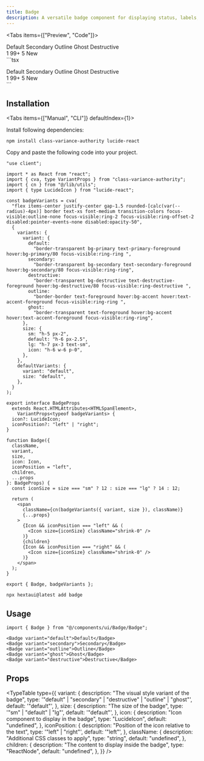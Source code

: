 ```yaml
---
title: Badge
description: A versatile badge component for displaying status, labels, or categories.
---
```





<Tabs items={["Preview", "Code"]}>
  <Tab value="Preview">
    <PreviewContainer>
    <div className="flex flex-col gap-6">
      <div className="flex gap-4 flex-wrap">
        <Badge>Default</Badge>
        <Badge variant="secondary">Secondary</Badge>
        <Badge variant="outline">Outline</Badge>
        <Badge variant="ghost">Ghost</Badge>
        <Badge variant="destructive">Destructive</Badge>
      </div>
       <div className="flex gap-4 flex-wrap items-center">
        <Badge variant="outline" size="sm">
          1
        </Badge>
        <Badge variant="secondary">99+</Badge>
        <Badge variant="destructive" size="icon" className="rounded-full">
          5
        </Badge>
        <Badge variant="default">New</Badge>
      </div>
    </div>
    </PreviewContainer>
  </Tab>
  <Tab value="Code">
    ```tsx
   <div className="flex flex-col gap-6">
      <div className="flex gap-4 flex-wrap">
        <Badge>Default</Badge>
        <Badge variant="secondary">Secondary</Badge>
        <Badge variant="outline">Outline</Badge>
        <Badge variant="ghost">Ghost</Badge>
        <Badge variant="destructive">Destructive</Badge>
      </div>
       <div className="flex gap-4 flex-wrap items-center">
        <Badge variant="outline" size="sm">
          1
        </Badge>
        <Badge variant="secondary">99+</Badge>
        <Badge variant="destructive" size="icon" className="rounded-full">
          5
        </Badge>
        <Badge variant="default">New</Badge>
      </div>
    </div>
    ```
  </Tab>
</Tabs>

## Installation

<Tabs items={["Manual", "CLI"]} defaultIndex={1}>
<Tab value="Manual">

Install following dependencies:

```package-install
npm install class-variance-authority lucide-react
```

Copy and paste the following code into your project.

```tsx title="components/ui/badge.tsx"
"use client";

import * as React from "react";
import { cva, type VariantProps } from "class-variance-authority";
import { cn } from "@/lib/utils";
import { type LucideIcon } from "lucide-react";

const badgeVariants = cva(
  "flex items-center justify-center gap-1.5 rounded-[calc(var(--radius)-4px)] border text-xs font-medium transition-colors focus-visible:outline-none focus-visible:ring-2 focus-visible:ring-offset-2 disabled:pointer-events-none disabled:opacity-50",
  {
    variants: {
      variant: {
        default:
          "border-transparent bg-primary text-primary-foreground hover:bg-primary/80 focus-visible:ring-ring ",
        secondary:
          "border-transparent bg-secondary text-secondary-foreground hover:bg-secondary/80 focus-visible:ring-ring",
        destructive:
          "border-transparent bg-destructive text-destructive-foreground hover:bg-destructive/80 focus-visible:ring-destructive ",
        outline:
          "border-border text-foreground hover:bg-accent hover:text-accent-foreground focus-visible:ring-ring ",
        ghost:
          "border-transparent text-foreground hover:bg-accent hover:text-accent-foreground focus-visible:ring-ring",
      },
      size: {
        sm: "h-5 px-2",
        default: "h-6 px-2.5",
        lg: "h-7 px-3 text-sm",
        icon: "h-6 w-6 p-0",
      },
    },
    defaultVariants: {
      variant: "default",
      size: "default",
    },
  }
);

export interface BadgeProps
  extends React.HTMLAttributes<HTMLSpanElement>,
    VariantProps<typeof badgeVariants> {
  icon?: LucideIcon;
  iconPosition?: "left" | "right";
}

function Badge({
  className,
  variant,
  size,
  icon: Icon,
  iconPosition = "left",
  children,
  ...props
}: BadgeProps) {
  const iconSize = size === "sm" ? 12 : size === "lg" ? 14 : 12;

  return (
    <span
      className={cn(badgeVariants({ variant, size }), className)}
      {...props}
    >
      {Icon && iconPosition === "left" && (
        <Icon size={iconSize} className="shrink-0" />
      )}
      {children}
      {Icon && iconPosition === "right" && (
        <Icon size={iconSize} className="shrink-0" />
      )}
    </span>
  );
}

export { Badge, badgeVariants };

```

</Tab>
<Tab value="CLI">

```package-install
npx hextaui@latest add badge
```

</Tab>
</Tabs>

## Usage

```tsx
import { Badge } from "@/components/ui/Badge/Badge";
```

```tsx
<Badge variant="default">Default</Badge>
<Badge variant="secondary">Secondary</Badge>
<Badge variant="outline">Outline</Badge>
<Badge variant="ghost">Ghost</Badge>
<Badge variant="destructive">Destructive</Badge>
```

## Props

<TypeTable
  type={{
    variant: {
      description: "The visual style variant of the badge",
      type: '"default" | "secondary" | "destructive" | "outline" | "ghost"',
      default: '"default"',
    },
    size: {
      description: "The size of the badge",
      type: '"sm" | "default" | "lg"',
      default: '"default"',
    },
    icon: {
      description: "Icon component to display in the badge",
      type: "LucideIcon",
      default: "undefined",
    },
    iconPosition: {
      description: "Position of the icon relative to the text",
      type: '"left" | "right"',
      default: '"left"',
    },
    className: {
      description: "Additional CSS classes to apply",
      type: "string",
      default: "undefined",
    },
    children: {
      description: "The content to display inside the badge",
      type: "ReactNode",
      default: "undefined",
    },
  }}
/>
